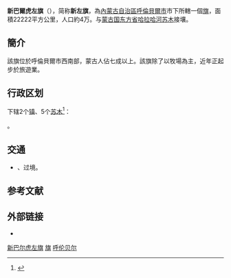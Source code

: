 {{Infobox China County
| county = 新巴尔虎左旗
| usedname = 
| nameorigin = 
| Photo = 
| Photoname = 
| map =
| map_caption = 
| Pinyin =  Xīnbā'ěrhǔzuǒ Qi 
| Belong = [[内蒙古自治区|内蒙古自治区]][[呼伦贝尔市|呼伦贝尔市]]
| Types = [[旗_(行政區劃)|旗]]
| admincode =  150726
| founded = 
| seat = 阿木古郎镇
| officerTitle = 
| officer = 
| officerTitle2 = 
| officer2 = 
| division = 10
| town = 1
| township = 9
| subdistrict = 
| dialect = 
| post code = 021200
| phone code = 470
| coordinate = 
| area = 22222平方千米
| area land = 
| area water = 
| census yr = 2004
| pop = 3万人
| density =  
| GDP = 
| GDP_as_of = 
| GDPPC = 
| carlicense = 蒙E
| web = www.xzq.gov.cn
| web_title = 新巴尔虎左旗政府网
}}
'''新巴爾虎左旗'''（{{Mong|m=ᠰᠢᠨ᠎ᠡ <br>ᠪᠠᠷᠭᠤ <br>ᠵᠡᠭᠦᠨ <br>ᠬᠣᠰᠢᠭᠤ|k=Шинэ Барга зүүн хошуу}}），简称'''新左旗'''，為[[內蒙古自治區|內蒙古自治區]][[呼倫貝爾市|呼倫貝爾市]]市下所轄一個[[旗_(行政區劃)|旗]]，面積22222平方公里，人口約4万。与[[蒙古国|蒙古国]][[东方省_(蒙古国)|东方省]][[哈拉哈河苏木|哈拉哈河苏木]]接壤。

==簡介==
該旗位於呼倫貝爾市西南部，蒙古人佔七成以上。該旗除了以牧場為主，近年正起步於旅遊業。

== 行政区划 ==
{{PAGENAMEBASE}}下辖2个[[行政建制镇|镇]]、5个[[苏木_(行政区划)|苏木]]<ref>{{PRC admin/ref sgc|15/07/26}}</ref>：

{{PRC admin/children|15/07/26}}。

== 交通 ==
* {{中国国道名|331}}、{{中国国道名|332}}过境。

== 参考文献 ==
{{reflist}}

== 外部链接 ==
{{Commonscat|New Barag Left Banner}}
* {{Official website|http://www.xzq.gov.cn/|name=新巴尔虎左旗人民政府门户网站}}

{{新巴尔虎左旗行政区划}}
{{呼伦贝尔市行政区划}}
{{内蒙古行政区划}}
{{中华人民共和国陆地边境县}}

[[Category:新巴尔虎左旗|]]
[[Category:呼伦贝尔县级行政区|旗]]
[[Category:内蒙古自治区的旗|呼伦贝尔]]